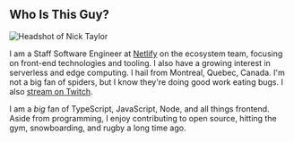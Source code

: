 ## Who Is This Guy?

<img
  class="headshot"
  src="/images/colour-headshot-500x500.jpg"
  alt="Headshot of Nick Taylor"
/>

I am a Staff Software Engineer at [Netlify](https://netlify.com) on the ecosystem team, focusing on front-end technologies and tooling. I also have a growing interest in serverless and edge computing. I hail from Montreal, Quebec, Canada. I'm not a big fan of spiders, but I know they're doing good work eating bugs. I also [stream on Twitch](https://livecoding.ca).

I am a <em>big</em> fan of TypeScript, JavaScript, Node, and all things frontend. Aside from programming, I enjoy contributing to open source, hitting the gym, snowboarding, and rugby a long time ago.
